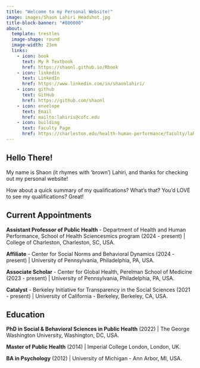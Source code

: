 ```yaml
---
title: "Welcome to my Personal Website!"
image: images/Shaon Lahiri Headshot.jpg
title-block-banner: "#800000"
about:
  template: trestles 
  image-shape: round
  image-width: 23em
  links:
    - icon: book
      text: My R Textbook
      href: https://shaonl.github.io/Rbook
    - icon: linkedin
      text: LinkedIn
      href: https://www.linkedin.com/in/shaonlahiri/
    - icon: github
      text: GitHub
      href: https://github.com/shaonl
    - icon: envelope
      text: Email
      href: mailto:lahiris@cofc.edu
    - icon: building
      text: Faculty Page
      href: https://charleston.edu/health-human-performance/faculty/lahiri_shaon.php
---
```


## Hello There!

My name is Shaon (it rhymes with 'brown') Lahiri, and thanks for checking out my personal website!

How about a quick summary of my qualifications? What's that? You'd LOVE to see my qualifications? Great!

## Current Appointments

**Assistant Professor of Public Health** - Department of Health and Human Performance, School of Health Sciencesmics program (2024 - present) \| College of Charleston, Charleston, SC, USA.

**Affiliate** - Center for Social Norms and Behavioral Dynamics (2024 - present) \| University of Pennsylvania, Philadelphia, PA, USA.

**Associate Scholar** - Center for Global Health, Perelman School of Medicine (2023 - present) \| University of Pennsylvania, Philadelphia, PA, USA.

**Catalyst** - Berkeley Initiative for Transparency in the Social Sciences (2021 - present) \| University of California - Berkeley, Berkeley, CA, USA.

## Education

**PhD in Social & Behavioral Sciences in Public Health** (2022) \| The George Washington University, Washington, DC, USA.

**Master of Public Health** (2014) \| Imperial College London, London, UK.

**BA in Psychology** (2012) \| University of Michigan - Ann Arbor, MI, USA.
